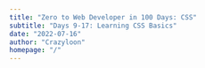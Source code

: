```yaml
---
title: "Zero to Web Developer in 100 Days: CSS"
subtitle: "Days 9-17: Learning CSS Basics"
date: "2022-07-16"
author: "Crazyloon"
homepage: "/"
---
```



<ImageCredit
  alt="Cropped Section of CSS Code from a Screen"
  src="/images/css-in-code.jpg"
  author="Nick Karvounis"
  sourceName="Unsplash"
  sourcePageURL="https://unsplash.com/photos/TkZYCXmrKK4"
/>
